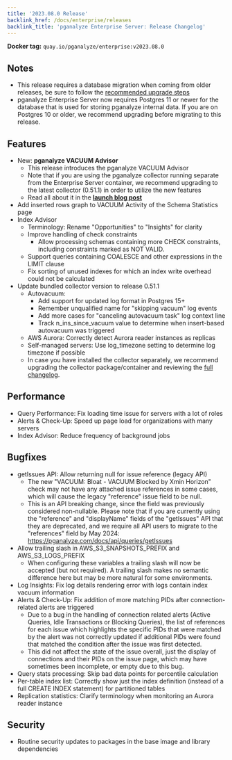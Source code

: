 ```yaml
---
title: '2023.08.0 Release'
backlink_href: /docs/enterprise/releases
backlink_title: 'pganalyze Enterprise Server: Release Changelog'
---
```


**Docker tag:** `quay.io/pganalyze/enterprise:v2023.08.0`

## Notes

- This release requires a database migration when coming from older releases, be sure to follow the [recommended upgrade steps](/docs/enterprise/upgrade)
- pganalyze Enterprise Server now requires Postgres 11 or newer for the database that is used for storing pganalyze internal data. If you are on Postgres 10 or older, we recommend upgrading before migrating to this release.

## Features

* New: **pganalyze VACUUM Advisor**
  - This release introduces the pganalyze VACUUM Advisor
  - Note that if you are using the pganalyze collector running separate from the Enterprise Server container, we recommend upgrading to the latest collector (0.51.1) in order to utilize the new features
  - Read all about it in the **[launch blog post](/blog/introducing-vacuum-advisor-postgres)**
* Add inserted rows graph to VACUUM Activity of the Schema Statistics page <!-- PR 3133 -->
* Index Advisor
  - Terminology: Rename "Opportunities" to "Insights" for clarity <!-- PR 3015 -->
  - Improve handling of check constraints <!-- PR 3139 -->
    - Allow processing schemas containing more CHECK constraints, including constraints marked as NOT VALID.
  - Support queries containing COALESCE and other expressions in the LIMIT clause <!-- PR 3147 -->
  - Fix sorting of unused indexes for which an index write overhead could not be calculated <!-- PR 3167 -->
* Update bundled collector version to release 0.51.1 <!-- PR 3166, PR 3176 -->
  - Autovacuum:
    - Add support for updated log format in Postgres 15+
    - Remember unqualified name for "skipping vacuum" log events
    - Add more cases for "canceling autovacuum task" log context line
    - Track n_ins_since_vacuum value to determine when insert-based autovacuum was triggered
  - AWS Aurora: Correctly detect Aurora reader instances as replicas
  - Self-managed servers: Use log_timezone setting to determine log timezone if possible
  - In case you have installed the collector separately, we recommend upgrading the collector package/container and reviewing the [full changelog](https://github.com/pganalyze/collector/blob/main/CHANGELOG.md#0511------2023-08-15).


## Performance

* Query Performance: Fix loading time issue for servers with a lot of roles <!-- PR 3129 -->
* Alerts & Check-Up: Speed up page load for organizations with many servers <!-- PR 3127 -->
* Index Advisor: Reduce frequency of background jobs <!-- PR 2992 -->

## Bugfixes

* getIssues API: Allow returning null for issue reference (legacy API) <!-- PR 3084 -->
  - The new "VACUUM: Bloat - VACUUM Blocked by Xmin Horizon" check may not have any attached issue references in some cases, which will cause the legacy "reference" issue field to be null.
  - This is an API breaking change, since the field was previously considered non-nullable. Please note that if you are currently using the "reference" and "displayName" fields of the "getIssues" API that they are deprecated, and we require all API users to migrate to the "references" field by May 2024: https://pganalyze.com/docs/api/queries/getIssues
* Allow trailing slash in AWS_S3_SNAPSHOTS_PREFIX and AWS_S3_LOGS_PREFIX <!-- PR 3136 -->
  - When configuring these variables a trailing slash will now be accepted (but not required). A trailing slash makes no semantic difference here but may be more natural for some environments.
* Log Insights: Fix log details rendering error with logs contain index vacuum information <!-- PR 3151 -->
* Alerts & Check-Up: Fix addition of more matching PIDs after connection-related alerts are triggered <!-- PR 2972 -->
  - Due to a bug in the handling of connection related alerts (Active Queries, Idle Transactions or Blocking Queries), the list of references for each issue which highlights the specific PIDs that were matched by the alert was not correctly updated if additional PIDs were found that matched the condition after the issue was first detected.
  - This did not affect the state of the issue overall, just the display of connections and their PIDs on the issue page, which may have sometimes been incomplete, or empty due to this bug.
* Query stats processing: Skip bad data points for percentile calculation <!-- PR 3011 -->
* Per-table index list: Correctly show just the index definition (instead of a full CREATE INDEX statement) for partitioned tables <!-- PR 3163 -->
* Replication statistics: Clarify terminology when monitoring an Aurora reader instance <!-- PR 3173 -->


## Security

* Routine security updates to packages in the base image and library dependencies

